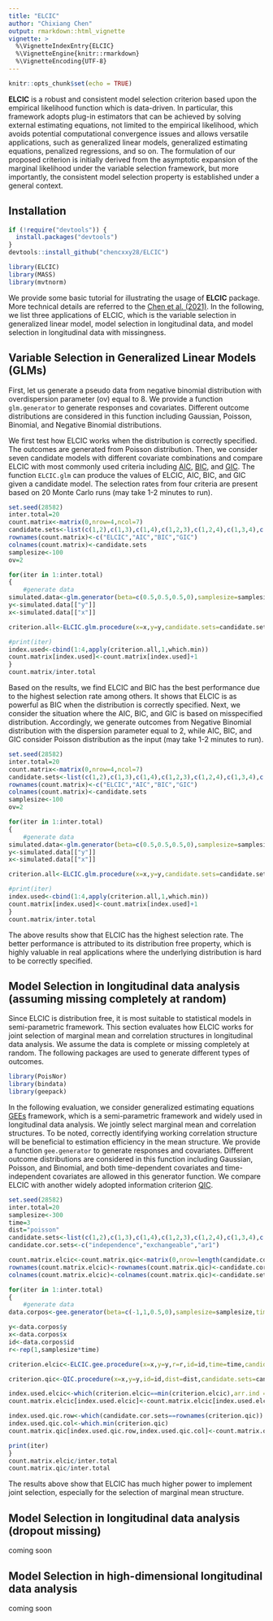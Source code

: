 ```yaml
---
title: "ELCIC"
author: "Chixiang Chen"
output: rmarkdown::html_vignette
vignette: >
  %\VignetteIndexEntry{ELCIC}
  %\VignetteEngine{knitr::rmarkdown}
  %\VignetteEncoding{UTF-8}
---
```


```r
knitr::opts_chunk$set(echo = TRUE)
```

**ELCIC** is a robust and consistent model selection criterion based upon the empirical likelihood function which is data-driven. In particular, this framework adopts plug-in estimators that can be achieved by solving external estimating equations, not limited to the empirical likelihood, which avoids potential computational convergence issues and allows versatile applications, such as generalized linear models, generalized estimating equations, penalized regressions, and so on. The formulation of our proposed criterion is initially derived from the asymptotic expansion of the marginal likelihood under the variable selection framework, but more importantly, the consistent model selection property is established under a general context. 

## Installation
```r
if (!require("devtools")) {
  install.packages("devtools")
}
devtools::install_github("chencxxy28/ELCIC")
```

```r
library(ELCIC)
library(MASS)
library(mvtnorm)
```

We provide some basic tutorial for illustrating the usage of **ELCIC** package. More technical details are referred to the [Chen et al. (2021)](https://arxiv.org/pdf/2006.13281.pdf). In the following, we list three applications of ELCIC, which is the variable selection in generalized linear model, model selection in longitudinal data, and model selection in longitudinal data with missingness.

## Variable Selection in Generalized Linear Models (GLMs)
First, let us generate a pseudo data from negative binomial distribution with overdispersion parameter (ov) equal to 8. We provide a function `glm.generator` to generate responses and covariates. Different outcome distributions are considered in this function including Gaussian, Poisson, Binomial, and Negative Binomial distributions. 

We first test how ELCIC works when the distribution is correctly specified. The outcomes are generated from Poisson distribution. Then, we consider seven candidate models with different covariate combinations and compare ELCIC with most commonly used criteria including [AIC](https://ieeexplore.ieee.org/document/1100705), [BIC](https://projecteuclid.org/journals/annals-of-statistics/volume-6/issue-2/Estimating-the-Dimension-of-a-Model/10.1214/aos/1176344136.full), and [GIC](https://www.jstor.org/stable/2337290?seq=1). The function `ELCIC.glm` can produce the values of ELCIC, AIC, BIC, and GIC given a candidate model. The selection rates from four criteria are present based on 20 Monte Carlo runs (may take 1-2 minutes to run).

```r
set.seed(28582)
inter.total=20
count.matrix<-matrix(0,nrow=4,ncol=7)
candidate.sets<-list(c(1,2),c(1,3),c(1,4),c(1,2,3),c(1,2,4),c(1,3,4),c(1,2,3,4))
rownames(count.matrix)<-c("ELCIC","AIC","BIC","GIC")
colnames(count.matrix)<-candidate.sets
samplesize<-100
ov=2

for(iter in 1:inter.total)
{
    #generate data
simulated.data<-glm.generator(beta=c(0.5,0.5,0.5,0),samplesize=samplesize,rho=0.5,dist="poisson")
y<-simulated.data[["y"]]
x<-simulated.data[["x"]]

criterion.all<-ELCIC.glm.procedure(x=x,y=y,candidate.sets=candidate.sets,name.var=NULL,dist="poisson")

#print(iter)
index.used<-cbind(1:4,apply(criterion.all,1,which.min))
count.matrix[index.used]<-count.matrix[index.used]+1
}
count.matrix/inter.total
```

Based on the results, we find ELCIC and BIC has the best performance due to the highest selection rate among others. It shows that ELCIC is as powerful as BIC when the distribution is correctly specified. Next, we consider the situation where the AIC, BIC, and GIC is based on misspecified distribution. Accordingly, we generate outcomes from Negative Binomial distribution with the dispersion parameter equal to 2, while AIC, BIC, and GIC consider Poisson distribution as the input (may take 1-2 minutes to run). 

```r
set.seed(28582)
inter.total=20
count.matrix<-matrix(0,nrow=4,ncol=7)
candidate.sets<-list(c(1,2),c(1,3),c(1,4),c(1,2,3),c(1,2,4),c(1,3,4),c(1,2,3,4))
rownames(count.matrix)<-c("ELCIC","AIC","BIC","GIC")
colnames(count.matrix)<-candidate.sets
samplesize<-100
ov=2

for(iter in 1:inter.total)
{
    #generate data
simulated.data<-glm.generator(beta=c(0.5,0.5,0.5,0),samplesize=samplesize,rho=0.5,dist="NB",ov=2)
y<-simulated.data[["y"]]
x<-simulated.data[["x"]]

criterion.all<-ELCIC.glm.procedure(x=x,y=y,candidate.sets=candidate.sets,name.var=NULL,dist="poisson")

#print(iter)
index.used<-cbind(1:4,apply(criterion.all,1,which.min))
count.matrix[index.used]<-count.matrix[index.used]+1
}
count.matrix/inter.total
```

The above results show that ELCIC has the highest selection rate. The better performance is attributed to its distribution free property, which is highly valuable in real applications where the underlying distribution is hard to be correctly specified.

## Model Selection in longitudinal data analysis (assuming missing completely at random)
Since ELCIC is distribution free, it is most suitable to statistical models in semi-parametric framework. This section evaluates how ELCIC works for joint selection of marginal mean and correlation structures in longitudinal data analysis. We assume the data is complete or missing completely at random. The following packages are used to generate different types of outcomes.
```r
library(PoisNor)
library(bindata)
library(geepack)
```


In the following evaluation, we consider generalized estimating equations [GEEs](https://www.jstor.org/stable/2531734?seq=1) framework, which is a semi-parametric framework and widely used in longitudinal data analysis. We jointly select marginal mean and correlation structures. To be noted, correctly identifying working correlation structure will be beneficial to estimation efficiency in the mean structure. We provide a function `gee.generator` to generate responses and covariates. Different outcome distributions are considered in this function including Gaussian, Poisson, and Binomial, and both time-dependent covariates and time-independent covariates are allowed in this generator function. We compare ELCIC with another widely adopted information criterion [QIC](https://onlinelibrary.wiley.com/doi/abs/10.1111/j.0006-341X.2001.00120.x). 

```r
set.seed(28582)
inter.total=20
samplesize<-300
time=3
dist="poisson"
candidate.sets<-list(c(1,2),c(1,3),c(1,4),c(1,2,3),c(1,2,4),c(1,3,4),c(1,2,3,4))
candidate.cor.sets<-c("independence","exchangeable","ar1")

count.matrix.elcic<-count.matrix.qic<-matrix(0,nrow=length(candidate.cor.sets),ncol=length(candidate.sets))
rownames(count.matrix.elcic)<-rownames(count.matrix.qic)<-candidate.cor.sets
colnames(count.matrix.elcic)<-colnames(count.matrix.qic)<-candidate.sets

for(iter in 1:inter.total)
{
    #generate data
data.corpos<-gee.generator(beta=c(-1,1,0.5,0),samplesize=samplesize,time=time,num.time.dep=2,num.time.indep=1,rho=0.4,x.rho=0.2,dist="poisson",cor.str="exchangeable",x.cor.str="exchangeable")

y<-data.corpos$y
x<-data.corpos$x
id<-data.corpos$id
r<-rep(1,samplesize*time)

criterion.elcic<-ELCIC.gee.procedure(x=x,y=y,r=r,id=id,time=time,candidate.sets=candidate.sets,name.var=NULL,dist="poisson",candidate.cor.sets=candidate.cor.sets)

criterion.qic<-QIC.procedure(x=x,y=y,id=id,dist=dist,candidate.sets=candidate.sets, name.var=NULL, candidate.cor.sets=candidate.cor.sets)

index.used.elcic<-which(criterion.elcic==min(criterion.elcic),arr.ind = TRUE)
count.matrix.elcic[index.used.elcic]<-count.matrix.elcic[index.used.elcic]+1

index.used.qic.row<-which(candidate.cor.sets==rownames(criterion.qic)) 
index.used.qic.col<-which.min(criterion.qic)
count.matrix.qic[index.used.qic.row,index.used.qic.col]<-count.matrix.qic[index.used.qic.row,index.used.qic.col]+1

print(iter)
}
count.matrix.elcic/inter.total
count.matrix.qic/inter.total
```

The results above show that ELCIC has much higher power to implement joint selection, especially for the selection of marginal mean structure. 

## Model Selection in longitudinal data analysis (dropout missing)
coming soon

## Model Selection in high-dimensional longitudinal data analysis
coming soon


